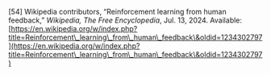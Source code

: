 \[54\]	Wikipedia contributors, “Reinforcement learning from human feedback,” *Wikipedia, The Free Encyclopedia*, Jul. 13, 2024\. Available: [https://en.wikipedia.org/w/index.php?title=Reinforcement\_learning\_from\_human\_feedback\&oldid=1234302797](https://en.wikipedia.org/w/index.php?title=Reinforcement\_learning\_from\_human\_feedback\&oldid=1234302797)
